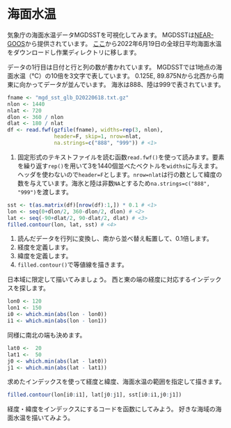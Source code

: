 # 海面水温

気象庁の海面水温データMGDSSTを可視化してみます。
MGDSSTは[NEAR-GOOS](https://www.data.jma.go.jp/gmd/goos/data/pub/JMA-product/)から提供されています。
[ここ](https://www.data.jma.go.jp/gmd/goos/data/pub/JMA-product/mgd_sst_glb_D/)から2022年6月19日の全球日平均海面水温をダウンロードし作業ディレクトリに移します。

データの1行目は日付と行と列の数が書かれています。
MGDSSTでは1地点の海面水温（℃）の10倍を3文字で表しています。
0.125E, 89.875Nから北西から南東に向かってデータが並んでいます。
海氷は888、陸は999で表されています。

```r
fname <- "mgd_sst_glb_D20220618.txt.gz"
nlon <- 1440
nlat <- 720
dlon <- 360 / nlon
dlat <- 180 / nlat
df <- read.fwf(gzfile(fname), widths=rep(3, nlon),
               header=F, skip=1, nrow=nlat,
               na.strings=c("888", "999")) # <1>
```


1. 固定形式のテキストファイルを読む函数`read.fwf()`を使って読みます。要素を繰り返す`rep()`を用いて3を1440個並べたベクトルを`widths`に与えます。ヘッダを使わないので`header=F`とします。`nrow=nlat`は行の数として緯度の数を与えています。海氷と陸は非数`NA`とするため`na.strings=c("888", "999")`を渡します。

```r
sst <- t(as.matrix(df)[nrow(df):1,]) * 0.1 # <1>
lon <- seq(0+dlon/2, 360-dlon/2, dlon) # <2>
lat <- seq(-90+dlat/2, 90-dlat/2, dlat) # <3>
filled.contour(lon, lat, sst) # <4>
```

1. 読んだデータを行列に変換し、南から並べ替え転置して、0.1倍します。
2. 経度を定義します。
3. 緯度を定義します。
4. `filled.contour()`で等値線を描きます。

日本域に限定して描いてみましょう。
西と東の端の経度に対応するインデックスを探します。

```r
lon0 <- 120
lon1 <- 150
i0 <- which.min(abs(lon - lon0))
i1 <- which.min(abs(lon - lon1))
```

同様に南北の端も決めます。

```r
lat0 <-  20
lat1 <-  50
j0 <- which.min(abs(lat - lat0))
j1 <- which.min(abs(lat - lat1))
```

求めたインデックスを使って経度と緯度、海面水温の範囲を指定して描きます。

```r
filled.contour(lon[i0:i1], lat[j0:j1], sst[i0:i1,j0:j1])
```

::: {.callout-note title="練習"}
経度・緯度をインデックスにするコードを函数にしてみよう。
好きな海域の海面水温を描いてみよう。
:::